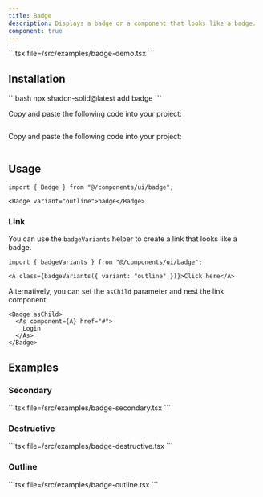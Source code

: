 ```yaml
---
title: Badge
description: Displays a badge or a component that looks like a badge.
component: true
---
```



<ComponentPreview name="badge-demo" client:only="solid-js">
<Fragment slot="code">
```tsx file=<rootDir>/src/examples/badge-demo.tsx
```
</Fragment>
</ComponentPreview>

## Installation

<ComponentInstallation client:only="solid-js">

<Fragment slot="cli">
```bash
npx shadcn-solid@latest add badge
```
</Fragment>

<Step slot="tw">

<StepItem>Copy and paste the following code into your project:</StepItem>
```tsx file=<rootDir>/../packages/tailwindcss/ui/badge.tsx
```

</Step>

<Step slot="uno">

<StepItem>Copy and paste the following code into your project:</StepItem>
```tsx file=<rootDir>/../packages/unocss/ui/badge.tsx
```

</Step>

</ComponentInstallation>

## Usage

```tsx
import { Badge } from "@/components/ui/badge";
```

```tsx
<Badge variant="outline">badge</Badge>
```

### Link

You can use the `badgeVariants` helper to create a link that looks like a badge.

```tsx
import { badgeVariants } from "@/components/ui/badge";
```

```tsx
<A class={badgeVariants({ variant: "outline" })}>Click here</A>
```

Alternatively, you can set the `asChild` parameter and nest the link component.

```tsx
<Badge asChild>
  <As component={A} href="#">
    Login
  </As>
</Badge>
```

## Examples

### Secondary

<ComponentPreview name="badge-secondary" client:only="solid-js">
<Fragment slot="code">
```tsx file=<rootDir>/src/examples/badge-secondary.tsx
```
</Fragment>
</ComponentPreview>

### Destructive

<ComponentPreview name="badge-destructive" client:only="solid-js">
<Fragment slot="code">
```tsx file=<rootDir>/src/examples/badge-destructive.tsx
```
</Fragment>
</ComponentPreview>

### Outline

<ComponentPreview name="badge-outline" client:only="solid-js">
<Fragment slot="code">
```tsx file=<rootDir>/src/examples/badge-outline.tsx
```
</Fragment>
</ComponentPreview>
